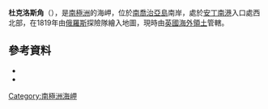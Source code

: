 {{Coord|54|31|S|36|39|W|source:GNIS|display=title}}

'''杜克洛斯角'''（{{lang-en|Ducloz Head}}），是[[南極洲|南極洲]]的海岬，位於[[南喬治亞島|南喬治亞島]]南岸，處於[[安丁南港|安丁南港]]入口處西北部，在1819年由[[俄羅斯|俄羅斯]]探險隊繪入地圖，現時由[[英國海外領土|英國海外領土]]管轄。

==參考資料==
*{{cite gnis | type = antarid | id = 4128| name = Ducloz Head| accessdate = 2012-02-01}}
*{{usgs-gazetteer|id=4128}}

{{Antarctica-geo-stub}}
[[Category:南極洲海岬|Category:南極洲海岬]]